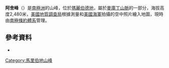 {{Coord|75|44|S|129|11|W|source:GNIS|display=title}}

'''阿舍峰'''（{{lang-en|Asher Peak}}）是[[南極洲|南極洲]]的山峰，位於[[瑪麗伯德地|瑪麗伯德地]]，屬於[[麥庫丁山脈|麥庫丁山脈]]的一部分，海拔高度2,480米，[[美國地質調查局|美國地質調查局]]根據測量和[[美國海軍|美國海軍]]拍攝的空中照片繪入地圖，現時由[[南極條約體系|南極條約體系]]管理。

==參考資料==
* {{usgs-gazetteer|id=645}}

{{DEFAULTSORT:Asher Peak}}
[[Category:馬里伯地山峰|Category:馬里伯地山峰]]


{{MarieByrdLand-geo-stub}}